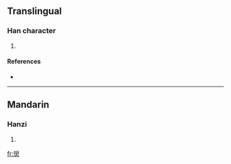 ==Translingual==

===Han character===
{{Han char|rn=86|rad=火|as=15|sn=19|four=|canj=火火火 (FFF), XX火火火 (XXFFF)}}

# {{defn|Han|sort=火15}}

====References====
* {{Han ref|kx=0687.040|dkj=19561|hdz=32246.020|uh=7215|ud=29205}}

----

==Mandarin==

===Hanzi===
{{cmn-hanzi|pin=[[xiè]] ([[xie4]])|wg=hsieh<sup>4</sup>}}

# {{defn|Mandarin}}

[[fr:爕]]
